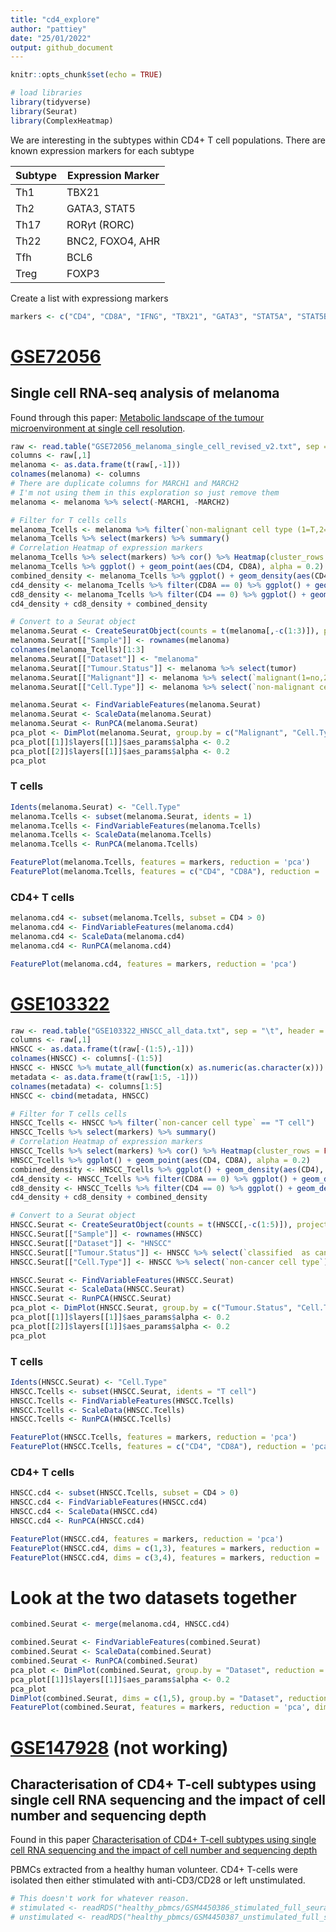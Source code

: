 ```yaml
---
title: "cd4_explore"
author: "pattiey"
date: "25/01/2022"
output: github_document
---
```


```r
knitr::opts_chunk$set(echo = TRUE)
```

```r
# load libraries
library(tidyverse)
library(Seurat)
library(ComplexHeatmap)
```

We are interesting in the subtypes within CD4+ T cell populations. There are known expression markers for each subtype

| Subtype | Expression Marker |
| -- | -- |
| Th1 | TBX21 |
| Th2 | GATA3, STAT5 |
| Th17 | ROR$\gamma$t (RORC) |
| Th22 | BNC2, FOXO4, AHR |
| Tfh | BCL6 | 
| Treg | FOXP3 |

Create a list with expressiong markers 

```r
markers <- c("CD4", "CD8A", "IFNG", "TBX21", "GATA3", "STAT5A", "STAT5B", "RORC", "BNC2", "FOXO4", "AHR", "BCL6", "FOXP3")
```

# [GSE72056](https://www.ncbi.nlm.nih.gov/geo/query/acc.cgi?acc=GSE72056)

## Single cell RNA-seq analysis of melanoma

Found through this paper: [Metabolic landscape of the tumour microenvironment at single cell resolution](https://www.nature.com/articles/s41467-019-11738-0).

```r
raw <- read.table("GSE72056_melanoma_single_cell_revised_v2.txt", sep = "\t", header = T)
columns <- raw[,1]
melanoma <- as.data.frame(t(raw[,-1]))
colnames(melanoma) <- columns
# There are duplicate columns for MARCH1 and MARCH2
# I'm not using them in this exploration so just remove them
melanoma <- melanoma %>% select(-MARCH1, -MARCH2)

# Filter for T cells cells
melanoma_Tcells <- melanoma %>% filter(`non-malignant cell type (1=T,2=B,3=Macro.4=Endo.,5=CAF;6=NK)` == 1)
melanoma_Tcells %>% select(markers) %>% summary()
# Correlation Heatmap of expression markers
melanoma_Tcells %>% select(markers) %>% cor() %>% Heatmap(cluster_rows = FALSE, cluster_columns = FALSE)
melanoma_Tcells %>% ggplot() + geom_point(aes(CD4, CD8A), alpha = 0.2)
combined_density <- melanoma_Tcells %>% ggplot() + geom_density(aes(CD4), fill = "green", alpha = 0.2) + geom_density(aes(CD8A), fill = "blue", alpha = 0.2)
cd4_density <- melanoma_Tcells %>% filter(CD8A == 0) %>% ggplot() + geom_density(aes(CD4), fill = "green", alpha = 0.2)
cd8_density <- melanoma_Tcells %>% filter(CD4 == 0) %>% ggplot() + geom_density(aes(CD8A), fill = "blue", alpha = 0.2)
cd4_density + cd8_density + combined_density
```

```r
# Convert to a Seurat object
melanoma.Seurat <- CreateSeuratObject(counts = t(melanoma[,-c(1:3)]), project = "melanoma_T", min.cells = 3, min.features = 50)
melanoma.Seurat[["Sample"]] <- rownames(melanoma)
colnames(melanoma_Tcells)[1:3]
melanoma.Seurat[["Dataset"]] <- "melanoma"
melanoma.Seurat[["Tumour.Status"]] <- melanoma %>% select(tumor)
melanoma.Seurat[["Malignant"]] <- melanoma %>% select(`malignant(1=no,2=yes,0=unresolved)`)
melanoma.Seurat[["Cell.Type"]] <- melanoma %>% select(`non-malignant cell type (1=T,2=B,3=Macro.4=Endo.,5=CAF;6=NK)`)

melanoma.Seurat <- FindVariableFeatures(melanoma.Seurat)
melanoma.Seurat <- ScaleData(melanoma.Seurat)
melanoma.Seurat <- RunPCA(melanoma.Seurat)
pca_plot <- DimPlot(melanoma.Seurat, group.by = c("Malignant", "Cell.Type"), reduction = "pca") 
pca_plot[[1]]$layers[[1]]$aes_params$alpha <- 0.2
pca_plot[[2]]$layers[[1]]$aes_params$alpha <- 0.2
pca_plot 
```

### T cells

```r
Idents(melanoma.Seurat) <- "Cell.Type"
melanoma.Tcells <- subset(melanoma.Seurat, idents = 1)
melanoma.Tcells <- FindVariableFeatures(melanoma.Tcells)
melanoma.Tcells <- ScaleData(melanoma.Tcells)
melanoma.Tcells <- RunPCA(melanoma.Tcells)

FeaturePlot(melanoma.Tcells, features = markers, reduction = 'pca')
FeaturePlot(melanoma.Tcells, features = c("CD4", "CD8A"), reduction = 'pca')
```

### CD4+ T cells

```r
melanoma.cd4 <- subset(melanoma.Tcells, subset = CD4 > 0)
melanoma.cd4 <- FindVariableFeatures(melanoma.cd4)
melanoma.cd4 <- ScaleData(melanoma.cd4)
melanoma.cd4 <- RunPCA(melanoma.cd4)

FeaturePlot(melanoma.cd4, features = markers, reduction = 'pca')
```

# [GSE103322](https://www.ncbi.nlm.nih.gov/geo/query/acc.cgi?acc=GSE103322)

```r
raw <- read.table("GSE103322_HNSCC_all_data.txt", sep = "\t", header = T)
columns <- raw[,1]
HNSCC <- as.data.frame(t(raw[-(1:5),-1]))
colnames(HNSCC) <- columns[-(1:5)]
HNSCC <- HNSCC %>% mutate_all(function(x) as.numeric(as.character(x)))
metadata <- as.data.frame(t(raw[1:5, -1]))
colnames(metadata) <- columns[1:5]
HNSCC <- cbind(metadata, HNSCC)

# Filter for T cells cells
HNSCC_Tcells <- HNSCC %>% filter(`non-cancer cell type` == "T cell")
HNSCC_Tcells %>% select(markers) %>% summary()
# Correlation Heatmap of expression markers
HNSCC_Tcells %>% select(markers) %>% cor() %>% Heatmap(cluster_rows = FALSE, cluster_columns = FALSE)
HNSCC_Tcells %>% ggplot() + geom_point(aes(CD4, CD8A), alpha = 0.2)
combined_density <- HNSCC_Tcells %>% ggplot() + geom_density(aes(CD4), fill = "green", alpha = 0.2) + geom_density(aes(CD8A), fill = "blue", alpha = 0.2)
cd4_density <- HNSCC_Tcells %>% filter(CD8A == 0) %>% ggplot() + geom_density(aes(CD4), fill = "green", alpha = 0.2)
cd8_density <- HNSCC_Tcells %>% filter(CD4 == 0) %>% ggplot() + geom_density(aes(CD8A), fill = "blue", alpha = 0.2)
cd4_density + cd8_density + combined_density
```
```r
# Convert to a Seurat object
HNSCC.Seurat <- CreateSeuratObject(counts = t(HNSCC[,-c(1:5)]), project = "HNSCC", min.cells = 3, min.features = 50)
HNSCC.Seurat[["Sample"]] <- rownames(HNSCC)
HNSCC.Seurat[["Dataset"]] <- "HNSCC"
HNSCC.Seurat[["Tumour.Status"]] <- HNSCC %>% select(`classified  as cancer cell`)
HNSCC.Seurat[["Cell.Type"]] <- HNSCC %>% select(`non-cancer cell type`)

HNSCC.Seurat <- FindVariableFeatures(HNSCC.Seurat)
HNSCC.Seurat <- ScaleData(HNSCC.Seurat)
HNSCC.Seurat <- RunPCA(HNSCC.Seurat)
pca_plot <- DimPlot(HNSCC.Seurat, group.by = c("Tumour.Status", "Cell.Type"), reduction = "pca") 
pca_plot[[1]]$layers[[1]]$aes_params$alpha <- 0.2
pca_plot[[2]]$layers[[1]]$aes_params$alpha <- 0.2
pca_plot 
```

### T cells

```r
Idents(HNSCC.Seurat) <- "Cell.Type"
HNSCC.Tcells <- subset(HNSCC.Seurat, idents = "T cell")
HNSCC.Tcells <- FindVariableFeatures(HNSCC.Tcells)
HNSCC.Tcells <- ScaleData(HNSCC.Tcells)
HNSCC.Tcells <- RunPCA(HNSCC.Tcells)

FeaturePlot(HNSCC.Tcells, features = markers, reduction = 'pca')
FeaturePlot(HNSCC.Tcells, features = c("CD4", "CD8A"), reduction = 'pca')
```

### CD4+ T cells

```r
HNSCC.cd4 <- subset(HNSCC.Tcells, subset = CD4 > 0)
HNSCC.cd4 <- FindVariableFeatures(HNSCC.cd4)
HNSCC.cd4 <- ScaleData(HNSCC.cd4)
HNSCC.cd4 <- RunPCA(HNSCC.cd4)

FeaturePlot(HNSCC.cd4, features = markers, reduction = 'pca')
FeaturePlot(HNSCC.cd4, dims = c(1,3), features = markers, reduction = 'pca')
FeaturePlot(HNSCC.cd4, dims = c(3,4), features = markers, reduction = 'pca')
```

# Look at the two datasets together

```r
combined.Seurat <- merge(melanoma.cd4, HNSCC.cd4)

combined.Seurat <- FindVariableFeatures(combined.Seurat)
combined.Seurat <- ScaleData(combined.Seurat)
combined.Seurat <- RunPCA(combined.Seurat)
pca_plot <- DimPlot(combined.Seurat, group.by = "Dataset", reduction = "pca") 
pca_plot[[1]]$layers[[1]]$aes_params$alpha <- 0.2
pca_plot 
DimPlot(combined.Seurat, dims = c(1,5), group.by = "Dataset", reduction = "pca")
FeaturePlot(combined.Seurat, features = markers, reduction = 'pca', dims = c(1,5))
```

# [GSE147928](https://www.ncbi.nlm.nih.gov/geo/query/acc.cgi?acc=GSE147928) (not working)

## Characterisation of CD4+ T-cell subtypes using single cell RNA sequencing and the impact of cell number and sequencing depth 

Found in this paper [Characterisation of CD4+ T-cell subtypes using single cell RNA sequencing and the impact of cell number and sequencing depth](https://www.nature.com/articles/s41598-020-76972-9?elqTrackId=1b0686d8aecb43c997511015fc34c3b7)

PBMCs extracted from a healthy human volunteer. CD4+ T-cells were isolated then either stimulated with anti-CD3/CD28 or left unstimulated. 

```r
# This doesn't work for whatever reason.
# stimulated <- readRDS("healthy_pbmcs/GSM4450386_stimulated_full_seurat.rds.gz")
# unstimulated <- readRDS("healthy_pbmcs/GSM4450387_unstimulated_full_seurat.rds.gz")
```